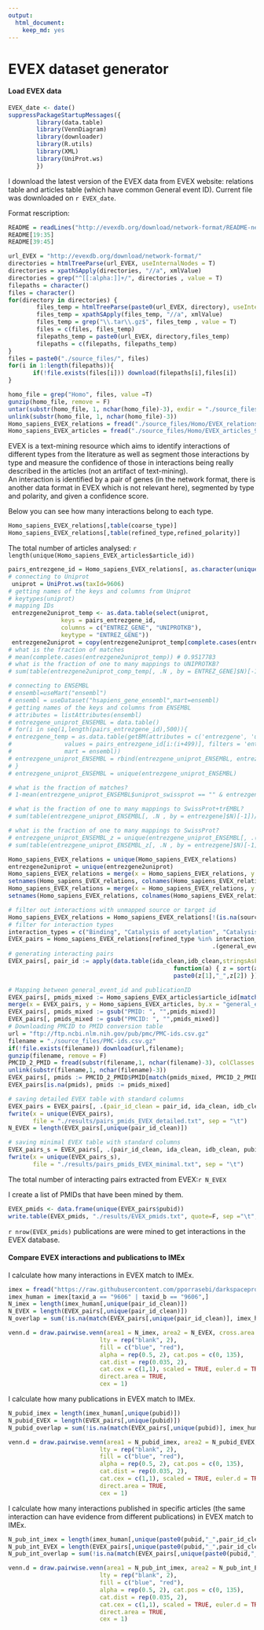 ```yaml
---
output: 
  html_document: 
    keep_md: yes
---
```

EVEX dataset generator
========================================================

#### Load EVEX data

```r
EVEX_date <- date()
suppressPackageStartupMessages({
        library(data.table)
        library(VennDiagram)
        library(downloader)
        library(R.utils)
        library(XML)
        library(UniProt.ws)
        })
```

I download the latest version of the EVEX data from EVEX website: relations table and articles table (which have common General event ID). Current file was downloaded on `r EVEX_date`. 

Format rescription:

```r
README = readLines("http://evexdb.org/download/network-format/README-network.txt")
README[19:35]
README[39:45]
```

```r
url_EVEX = "http://evexdb.org/download/network-format/"
directories = htmlTreeParse(url_EVEX, useInternalNodes = T)
directories = xpathSApply(directories, "//a", xmlValue)
directories = grep("^[[:alpha:]]+/", directories , value = T)
filepaths = character()
files = character()
for(directory in directories) {
        files_temp = htmlTreeParse(paste0(url_EVEX, directory), useInternalNodes = T)
        files_temp = xpathSApply(files_temp, "//a", xmlValue)
        files_temp = grep("\\.tar\\.gz$", files_temp , value = T)
        files = c(files, files_temp)
        filepaths_temp = paste0(url_EVEX, directory,files_temp)
        filepaths = c(filepaths, filepaths_temp)
}
files = paste0("./source_files/", files)
for(i in 1:length(filepaths)){
       if(!file.exists(files[i])) download(filepaths[i],files[i])
}

```

```r
homo_file = grep("Homo", files, value =T)
gunzip(homo_file, remove = F)
untar(substr(homo_file, 1, nchar(homo_file)-3), exdir = "./source_files/Homo/")
unlink(substr(homo_file, 1, nchar(homo_file)-3))
Homo_sapiens_EVEX_relations = fread("./source_files/Homo/EVEX_relations_9606.tab", colClasses = "character")
Homo_sapiens_EVEX_articles = fread("./source_files/Homo/EVEX_articles_9606.tab", colClasses = "character")
```

EVEX is a text-mining resource which aims to identify interactions of different types from the literature as well as segment those interactions by type and measure the confidence of those in interactions being really described in the articles (not an artifact of text-mining).   
An interaction is identified by a pair of genes (in the network format, there is another data format in EVEX which is not relevant here), segmented by type and polarity, and given a confidence score.

Below you can see how many interactions belong to each type. 

```r
Homo_sapiens_EVEX_relations[,table(coarse_type)]
Homo_sapiens_EVEX_relations[,table(refined_type,refined_polarity)]
```

The total number of articles analysed: `r length(unique(Homo_sapiens_EVEX_articles$article_id))`  

```r
pairs_entrezgene_id = Homo_sapiens_EVEX_relations[, as.character(unique(c(source_entrezgene_id, target_entrezgene_id)))]
# connecting to Uniprot
 uniprot = UniProt.ws(taxId=9606)
# getting names of the keys and columns from Uniprot
# keytypes(uniprot)
# mapping IDs
 entrezgene2uniprot_temp <- as.data.table(select(uniprot, 
               keys = pairs_entrezgene_id, 
               columns = c("ENTREZ_GENE", "UNIPROTKB"),
               keytype = "ENTREZ_GENE"))
 entrezgene2uniprot = copy(entrezgene2uniprot_temp[complete.cases(entrezgene2uniprot_temp),])
# what is the fraction of matches
# mean(complete.cases(entrezgene2uniprot_temp)) # 0.9517783
# what is the fraction of one to many mappings to UNIPROTKB?
# sum(table(entrezgene2uniprot_comp_temp[, .N , by = ENTREZ_GENE]$N)[-1])/sum(table(entrezgene2uniprot_comp_temp[, .N , by = ENTREZ_GENE]$N)) # 0.5032162

# connecting to ENSEMBL
# ensembl=useMart("ensembl")
# ensembl = useDataset("hsapiens_gene_ensembl",mart=ensembl)
# getting names of the keys and columns from ENSEMBL
# attributes = listAttributes(ensembl)
# entrezgene_uniprot_ENSEMBL = data.table()
# for(i in seq(1,length(pairs_entrezgene_id),500)){
# entrezgene_temp = as.data.table(getBM(attributes = c('entrezgene', 'uniprot_swissprot',"uniprot_sptrembl"), 
#               values = pairs_entrezgene_id[i:(i+499)], filters = 'entrezgene',
#               mart = ensembl))
# entrezgene_uniprot_ENSEMBL = rbind(entrezgene_uniprot_ENSEMBL, entrezgene_temp)
# }
# entrezgene_uniprot_ENSEMBL = unique(entrezgene_uniprot_ENSEMBL)

# what is the fraction of matches?
# 1-mean(entrezgene_uniprot_ENSEMBL$uniprot_swissprot == "" & entrezgene_uniprot_ENSEMBL$uniprot_sptrembl == "") # 0.9951115

# what is the fraction of one to many mappings to SwissProt+trEMBL?
# sum(table(entrezgene_uniprot_ENSEMBL[, .N , by = entrezgene]$N)[-1])/sum(table(entrezgene_uniprot_ENSEMBL[, .N , by = entrezgene]$N)) # 0.7543455

# what is the fraction of one to many mappings to SwissProt?
# entrezgene_uniprot_ENSEMBL_z = unique(entrezgene_uniprot_ENSEMBL[, .(entrezgene, uniprot_swissprot)])
# sum(table(entrezgene_uniprot_ENSEMBL_z[, .N , by = entrezgene]$N)[-1])/sum(table(entrezgene_uniprot_ENSEMBL_z[, .N , by = entrezgene]$N)) # 0.7310322

Homo_sapiens_EVEX_relations = unique(Homo_sapiens_EVEX_relations)
entrezgene2uniprot = unique(entrezgene2uniprot)
Homo_sapiens_EVEX_relations = merge(x = Homo_sapiens_EVEX_relations, y = entrezgene2uniprot, by.x = "source_entrezgene_id", by.y = "ENTREZ_GENE", all.x = T, allow.cartesian=TRUE)
setnames(Homo_sapiens_EVEX_relations, colnames(Homo_sapiens_EVEX_relations)[ncol(Homo_sapiens_EVEX_relations)], "source_uniprotkb_id")
Homo_sapiens_EVEX_relations = merge(x = Homo_sapiens_EVEX_relations, y = entrezgene2uniprot, by.x = "target_entrezgene_id", by.y = "ENTREZ_GENE", all.x = T, allow.cartesian=TRUE)
setnames(Homo_sapiens_EVEX_relations, colnames(Homo_sapiens_EVEX_relations)[ncol(Homo_sapiens_EVEX_relations)], "target_uniprotkb_id")

# filter out interactions with unmapped source or target id
Homo_sapiens_EVEX_relations = Homo_sapiens_EVEX_relations[!(is.na(source_uniprotkb_id) | is.na(target_uniprotkb_id)),]
# filter for interaction types
interaction_types = c("Binding", "Catalysis of acetylation", "Catalysis of DNA methylation", "Catalysis of glycosylation","Catalysis of hydroxylation", "Catalysis of methylation", "Catalysis of phosphorylation", "Catalysis of ubiquitination")
EVEX_pairs = Homo_sapiens_EVEX_relations[refined_type %in% interaction_types, 
                                                          .(general_event_id, ida_clean = source_uniprotkb_id,idb_clean = target_uniprotkb_id, interaction_type = refined_type, interaction_confidence = confidence, taxon = "9606", EVEX = 1)]
# generating interacting pairs
EVEX_pairs[, pair_id := apply(data.table(ida_clean,idb_clean,stringsAsFactors = F), 1,
                                               function(a) { z = sort(a)
                                               paste0(z[1],"_",z[2]) })]

# Mapping between general_event_id and publicationID
EVEX_pairs[, pmids_mixed := Homo_sapiens_EVEX_articles$article_id[match(general_event_id, Homo_sapiens_EVEX_articles$general_event_id)]]
merge(x = EVEX_pairs, y = Homo_sapiens_EVEX_articles, by.x = "general_event_id", by.y = "general_event_id", all.x = T)
EVEX_pairs[, pmids_mixed := gsub("PMID: ", "",pmids_mixed)]
EVEX_pairs[, pmids_mixed := gsub("PMCID: ", "",pmids_mixed)]
# Downloading PMCID to PMID conversion table
url = "ftp://ftp.ncbi.nlm.nih.gov/pub/pmc/PMC-ids.csv.gz"
filename = "./source_files/PMC-ids.csv.gz"
if(!file.exists(filename)) download(url,filename); 
gunzip(filename, remove = F)
PMCID_2_PMID = fread(substr(filename,1, nchar(filename)-3), colClasses = "character")
unlink(substr(filename,1, nchar(filename)-3))
EVEX_pairs[, pmids := PMCID_2_PMID$PMID[match(pmids_mixed, PMCID_2_PMID$PMCID)]]
EVEX_pairs[is.na(pmids), pmids := pmids_mixed]

# saving detailed EVEX table with standard columns
EVEX_pairs = EVEX_pairs[, .(pair_id_clean = pair_id, ida_clean, idb_clean, pubid = pmids, taxon, interaction_type, interaction_confidence, EVEX)]
fwrite(x = unique(EVEX_pairs), 
       file = "./results/pairs_pmids_EVEX_detailed.txt", sep = "\t")
N_EVEX = length(EVEX_pairs[,unique(pair_id_clean)])

# saving minimal EVEX table with standard columns
EVEX_pairs_s = EVEX_pairs[, .(pair_id_clean, ida_clean, idb_clean, pubid, taxon, EVEX)]
fwrite(x = unique(EVEX_pairs_s), 
       file = "./results/pairs_pmids_EVEX_minimal.txt", sep = "\t")
```

The total number of interacting pairs extracted from EVEX:`r N_EVEX`

I create a list of PMIDs that have been mined by them.

```r
EVEX_pmids <- data.frame(unique(EVEX_pairs$pubid))
write.table(EVEX_pmids, "./results/EVEX_pmids.txt", quote=F, sep ="\t", row.names = F, col.names = T)
```

`r nrow(EVEX_pmids)` publications are were mined to get interactions in the EVEX database. 

#### Compare EVEX interactions and publications to IMEx 

I calculate how many interactions in EVEX match to IMEx.

```r
imex = fread("https://raw.githubusercontent.com/pporrasebi/darkspaceproject/master/IMEx/results/imex_full.txt", header = T, sep = "\t", colClasses = "character")
imex_human = imex[taxid_a == "9606" | taxid_b == "9606",]
N_imex = length(imex_human[,unique(pair_id_clean)])
N_EVEX = length(EVEX_pairs[,unique(pair_id_clean)])
N_overlap = sum(!is.na(match(EVEX_pairs[,unique(pair_id_clean)], imex_human[,unique(pair_id_clean)])))

venn.d = draw.pairwise.venn(area1 = N_imex, area2 = N_EVEX, cross.area = N_overlap, category = c("IMEx", "EVEX"), 
                          lty = rep("blank", 2), 
                          fill = c("blue", "red"), 
                          alpha = rep(0.5, 2), cat.pos = c(0, 135), 
                          cat.dist = rep(0.035, 2), 
                          cat.cex = c(1,1), scaled = TRUE, euler.d = TRUE,  margin = 0.05,
                          direct.area = TRUE,
                          cex = 1)

```

I calculate how many publications in EVEX match to IMEx.

```r
N_pubid_imex = length(imex_human[,unique(pubid)])
N_pubid_EVEX = length(EVEX_pairs[,unique(pubid)])
N_pubid_overlap = sum(!is.na(match(EVEX_pairs[,unique(pubid)], imex_human[,unique(pubid)])))

venn.d = draw.pairwise.venn(area1 = N_pubid_imex, area2 = N_pubid_EVEX, cross.area = N_pubid_overlap, category = c("IMEx", "EVEX"), 
                          lty = rep("blank", 2), 
                          fill = c("blue", "red"), 
                          alpha = rep(0.5, 2), cat.pos = c(0, 135), 
                          cat.dist = rep(0.035, 2), 
                          cat.cex = c(1,1), scaled = TRUE, euler.d = TRUE,  margin = 0.05,
                          direct.area = TRUE,
                          cex = 1)

```

I calculate how many interactions published in specific articles (the same interaction can have evidence from different publications) in EVEX match to IMEx.

```r
N_pub_int_imex = length(imex_human[,unique(paste0(pubid,"_",pair_id_clean))])
N_pub_int_EVEX = length(EVEX_pairs[,unique(paste0(pubid,"_",pair_id_clean))])
N_pub_int_overlap = sum(!is.na(match(EVEX_pairs[,unique(paste0(pubid,"_",pair_id_clean))], imex_human[,unique(paste0(pubid,"_",pair_id_clean))])))

venn.d = draw.pairwise.venn(area1 = N_pub_int_imex, area2 = N_pub_int_EVEX, cross.area = N_pub_int_overlap, category = c("IMEx", "EVEX"), 
                          lty = rep("blank", 2), 
                          fill = c("blue", "red"), 
                          alpha = rep(0.5, 2), cat.pos = c(0, 135), 
                          cat.dist = rep(0.035, 2), 
                          cat.cex = c(1,1), scaled = TRUE, euler.d = TRUE,  margin = 0.05,
                          direct.area = TRUE,
                          cex = 1)

```